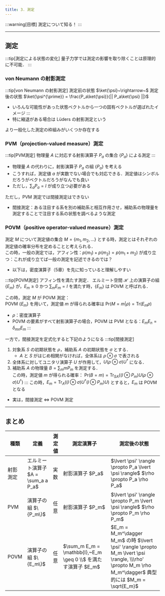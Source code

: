 ```yaml
---
title: 3. 測定
---
```


:::warning[目標]
測定について知る！
:::

---
## 測定

:::tip[測定による状態の変化]
量子力学では測定の影響を取り除くことは原理的に不可能．
:::

### von Neumann の射影測定
:::tip[von Neumann の射影測定]
測定前の状態 $\ket{\psi}~\rightarrow~$ 測定後の状態 $\ket{\psi^{\prime}} = \frac{P_a\ket{\psi}}{|| P_a\ket{\psi} ||}$
-   いろんな可能性があった状態ベクトルから一つの固有ベクトルが選ばれたイメージ
:::
-   特に縮退がある場合は Lüders の射影測定という

より一般化した測定の枠組みがいくつか存在する

### PVM（projection-valued measure）測定
:::tip[PVM測定]
物理量 $A$ に対応する射影演算子 $P_a$ の集合 $\{P_a\}$ による測定
:::
- 物理量 $A$ の代わりに，射影演算子 $P_a$ の組 $\{P_a\}$ を考える
- こうすれば，測定値 $a$ が実数でない場合でも対応できる．測定値はシンボルだろうがベクトルだろうがなんでも良い
- ただし，$\sum_a P_a = I$ が成り立つ必要がある

ただし，PVM 測定では間接測定はできない
- 間接測定：ある注目する系を別の補助系と相互作用させ，補助系の物理量を測定することで注目する系の状態を調べるような測定

### POVM（positive operator-valued measure）測定
測定 $M$ について測定値の集合 $M = \{m_1, m_2, \ldots\}$ とする時，測定とはそれぞれの測定値の確率分布を定めることと考えられる．  
この時，一般の測定では，アフィン性：$p(m_1) + p(m_2) = p(m_1 + m_2)$ が成り立つ：これが成り立てば一般の測定を記述できるのでは？
- 以下は，密度演算子（5章）を先に知っていると理解しやすい

:::tip[POVM測定]
アフィン性を満たす測定．
エルミート空間 $\mathscr{H}$ 上の演算子の組 $\{E_m\}$ が，$E_m \geq 0$ かつ $\sum_m E_m = I$ を満たす時，$\{E_m\}$ は POVM と呼ばれる．

この時，測定 $M$ が POVM 測定：  
POVM $\{E_m\}$ を用いて，測定値 $m$ が得られる確率は $\text{Pr}(M = m | \rho) = \text{Tr}(E_m \rho)$
- $\rho$：密度演算子
- POVM の要素がすべて射影演算子の場合，POVM は PVM となる：$E_m E_n = \delta_{mn} E_m$
:::

一方で，間接測定を定式化すると下記のようになる
:::tip[間接測定]
1. 対象系 $S$ の初期状態を $\rho$，補助系 $A$ の初期状態を $\sigma$ とする．
    - $A$ と $S$ がはじめ相関がなければ，全体系は $\rho \otimes \sigma$ で表される
2. 全体系に対してユニタリ演算子 $U$ が作用して，$U(\rho \otimes \sigma)U^\dagger$ になる．
3. 補助系 $A$ の物理量 $B = \sum_m m P_m$ を測定する．  
この時，測定値 $m$ が得られる確率：
$\text{Pr}(B = m) = \text{Tr}_{SA}((I \otimes P_m)U(\rho \otimes \sigma)U^\dagger)$
:::
この時，$E_m = \text{Tr}_A((I \otimes \sigma)U^\dagger (I \otimes P_m)U)$ とすると，$E_m$ は POVM となる
- 実は，間接測定 $\Leftrightarrow$ POVM 測定

---
## まとめ

<table>
  <thead>
    <tr>
      <th>種類</th>
      <th>定義</th>
      <th>測定値</th>
      <th>測定演算子</th>
      <th>測定後の状態</th>
    </tr>
  </thead>
  <tbody>
    <tr>
      <td>射影測定</td>
      <td>エルミート演算子 $A = \sum_a a P_a$</td>
      <td>実数</td>
      <td>射影演算子 $P_a$</td>
      <td>
        $\lvert \psi' \rangle \propto P_a \lvert \psi \rangle$  
        $\rho \propto P_a \rho P_a$
      </td>
    </tr>
    <tr>
      <td>PVM</td>
      <td>演算子の組 $\{P_m\}$</td>
      <td>任意</td>
      <td>射影演算子 $P_m$</td>
      <td>
        $\lvert \psi' \rangle \propto P_m \lvert \psi \rangle$  
        $\rho \propto P_m \rho P_m$
      </td>
    </tr>
    <tr>
      <td>POVM</td>
      <td>演算子の組 $\{E_m\}$</td>
      <td>任意</td>
      <td>$\sum_m E_m = \mathbb{I},~E_m \geq 0 \\$ を満たす演算子 $E_m$</td>
      <td>
        $E_m = M_m^\dagger M_m$ の時  
        $\lvert \psi' \rangle \propto M_m \lvert \psi \rangle, \\\rho' \propto M_m \rho M_m^\dagger$  
        典型的には $M_m = \sqrt{E_m}$
      </td>
    </tr>
  </tbody>
</table>
